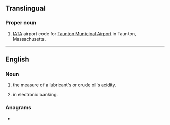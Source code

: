 {{also|Appendix:Variations of "tan"}}
==Translingual==

===Proper noun===
{{en-proper noun}}

# [[IATA]] airport code for [[w:Taunton Municipal Airport|Taunton Municipal Airport]] in Taunton, Massachusetts.

----

==English==

===Noun===
{{head|en|noun}}

# {{lb|en|engineering}} {{init of|en|[[total]] [[acid]] [[number]]|dot=,}} the measure of a lubricant's or crude oil's acidity.
# {{lb|en|banking}} {{init of|en|[[transaction]] [[authentication]] [[number]]|dot=,}} in electronic banking.

===Anagrams===
* {{anagrams|en|a=ant|-ant|ANT|Ant|Ant.|NAT|NTA|Nat|Nat.|TNA|a'n't|an't|ant|ant-|ant.|nat}}